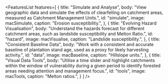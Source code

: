 <FeaturesList 
    features=[
        {
            title: "Simulate and Analyse",
            body: "View geographic data and simulate the effects of clearfelling on catchment areas, measured as Catchment Management Units.",
            id: "simulate",
            image: macSimulate,
            caption: "Erosion susceptibility.",
        },
        {
            title: "Evolving Hazard Visualisation",
            body: "Understand the hazards forecast for different catchment areas, such as landslide susceptibility and Melton Ratio.",
            id: "hazard",
            image: macVisualise,
            caption: "Landslide susceptibility.",
        },
        {
            title: "Consistent Baseline Data",
            body: "Work with a consistent and accurate baseline of plantation stand age, used as a proxy for likely harvesting activity.",
            id: "data",
            image: macBaseline,
            caption: "Hillslope units.",
        },
        {
            title: "Visual Data Tools",
            body: "Utilise a time slider and highlight catchments within the window of vulnerability during a given period to identify forested areas needing attention and management focus.",
            id: "tools",
            image: macTools,
            caption: "Melton ratios.",
        }
    ]
/>
